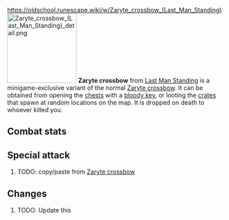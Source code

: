 https://oldschool.runescape.wiki/w/Zaryte_crossbow_(Last_Man_Standing)
{{Infobox Item
|name = Zaryte crossbow
|image = [[File:Zaryte crossbow (Last Man Standing).png]]
|release = [[5 January]] [[2022]]
|update = Last Man Standing Beta and Splashing Restrictions  # TODO: Update this
|members = No
|quest = No
|tradeable = No
|placeholder = No
|equipable = Yes
|stackable = No
|noteable = Yes
|options = Wield, Drop
|examine = A weapon born out of conflict.
|value = 40
|alchable = No
|weight = 6.001
|id = 27186
}}
[[File:Zaryte crossbow (Last Man Standing) detail.png|160px|left]]
'''Zaryte crossbow''' from [[Last Man Standing]] is a minigame-exclusive variant of the normal [[Zaryte crossbow]]. It can be obtained from opening the [[Chest (Last Man Standing)|chests]] with a [[bloody key]], or looting the [[Crate (Last Man Standing)|crates]] that spawn at random locations on the map. It is dropped on death to whoever killed you.

==Combat stats==
{{Infobox Bonuses
|astab = 0
|aslash = 0
|acrush = 0
|amagic = 0
|arange = 110
|dstab = 14
|dslash = 14
|dcrush = 12
|dmagic = 15
|drange = 16
|str = 0
|rstr = 0
|mdmg = 0
|prayer = 1
|slot = weapon
|speed = 6
|attackrange = 8
|combatstyle = crossbow
|image = [[File:Zaryte crossbow (Last Man Standing) equipped male.png|160px]]
|altimage = [[File:Zaryte crossbow (Last Man Standing) equipped female.png|160px]]
}}

{{CombatStyles|crossbow|speed=6|attackrange=8}}

==Special attack==
# TODO: copy/paste from [[Zaryte crossbow]]

==Changes==
# TODO: Update this
{{Subject changes header}}
{{Subject changes
|date = 4 August 2016
|update = Last Man Standing
|change = The item was made fully available with the release of Last Man Standing.
}}
{{Subject changes footer}}

{{Last Man Standing In-game Items}}
